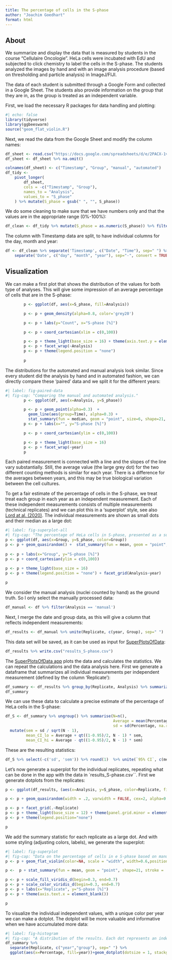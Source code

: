 ```yaml
---
title: The percentage of cells in the S-phase
author: "Joachim Goedhart"
format: html
---
```


## About

We summarize and display the data that is measured by students in the course "Cellulaire Oncologie". HeLa cells were incubated with EdU and subjected to click chemistry to label the cells in the S-phase. The students analyzed the images by hand and with an image analysis procedure (based on thresholding and particle analysis) in ImageJ/FIJI.

The data of each student is submitted through a Google Form and collected in a Google Sheet. The students also provide information on the group that they are in, as the group is treated as an independent variable.

First, we load the necessary R packages for data handling and plotting:

```r
#| echo: false
library(tidyverse)
library(ggbeeswarm)
source("geom_flat_violin.R")
```

Next, we read the data from the Google Sheet and modify the column names:

```r
df_sheet <- read.csv("https://docs.google.com/spreadsheets/d/e/2PACX-1vQztaYnSPoe_meMwCIOxBZ7QsWgF-C3ChVM7YqWsHjkGvd51-vB442lOCC_zusWkLw-kaEJJf1bLYz6/pub?output=csv", na.strings = "")
df_sheet <- df_sheet %>% na.omit()

colnames(df_sheet) <- c("Timestamp", "Group", "manual", "automated")
df_tidy <-
    pivot_longer(
        df_sheet,
        cols = -c("Timestamp", "Group"),
        names_to = "Analysis",
        values_to = "S_phase"
    ) %>% mutate(S_phase = gsub(" ", "", S_phase))
```

We do some cleaning to make sure that we have numbers only and that the values are in the appropriate range (0%-100%):

```r
df_clean <- df_tidy %>% mutate(S_phase = as.numeric(S_phase)) %>% filter(S_phase>0 & S_phase<100)
```

The column with Timestamp data are split, to have individual columns for the day, month and year:

```r
df <- df_clean %>% separate('Timestamp', c("Date", "Time"), sep=" ") %>%
    separate('Date', c("day", "month", "year"), sep="-", convert = TRUE)
```

## Visualization

We can make a first plot that shows the distribution of the values for both type of analyses. This will give some impression of an average percentage of cells that are in the S-phase:

```r

        p <- ggplot(df, aes(x=S_phase, fill=Analysis))

        p <- p + geom_density(alpha=0.8, color='grey20')

        p <- p + labs(y="Count", x="S-phase [%]")

        p <- p + coord_cartesian(xlim = c(0,100))

        p <- p + theme_light(base_size = 16) + theme(axis.text.y = element_blank())
        p <- p + facet_wrap(~Analysis)
        p <- p + theme(legend.position = "none")
        
        p

```

The distributions for the automated and manual analysis look similar. Since every student did the analysis by hand and in automated fashion, we can directly compare these 'paired' data and we split it for the different years:

```r
#| label: fig-paired-data
#| fig-cap: "Comparing the manual and automated analysis."
        p <- ggplot(df, aes(x=Analysis, y=S_phase))

        p <- p + geom_point(alpha=0.3)  +
          geom_line(aes(group=Time), alpha=0.3) +
          stat_summary(fun = median, geom = "point", size=6, shape=21, fill="grey", alpha=0.9)
        p <- p + labs(x="", y="S-phase [%]")

        p <- p + coord_cartesian(ylim = c(0,100))

        p <- p + theme_light(base_size = 16) 
        p <- p + facet_wrap(~year)
        p

```

Each paired measurement is connected with a line and the slopes of the line vary substantially. Still, the average value (the large grey dot) for the two different counting methods is similar for each year. There is a difference for the averages between years, and this may be true biological variation between the cell cultures.

To get a fair estimate of the percentage of cells in the S-phase, we treat treat each group in each year as an independent measurement. Each of these independent measurements consists of multiple measurements (technical replicates) and we can plot this in a 'superplot' style, see also [Lord at al. (2020)](
https://doi.org/10.1083/jcb.202001064). The individual measurements are shown as small dots and their median as a large dot:

```r
#| label: fig-superplot-all
#| fig-cap: "The percentage of HeLa cells in S-phase, presented as a superplot"
p <- ggplot(df, aes(x=Group, y=S_phase, color=Group))
p <- p + geom_quasirandom() +  stat_summary(fun = mean, geom = "point", size=6, color="black", alpha=0.5)
        
p <- p + labs(x="Group", y="S-phase [%]")
p <- p + coord_cartesian(ylim = c(0,100))
        
p <- p + theme_light(base_size = 16)
p <- p + theme(legend.position = "none") + facet_grid(Analysis~year)

p

```

We consider the manual analysis (nuclei counted by hand) as the ground truth. So I only select the manually processed data:

```r
df_manual <- df %>% filter(Analysis == 'manual')
```

Next, I merge the date and group data, as this will give a column that reflects independent measurements:

```r
df_results <- df_manual %>% unite(Replicate, c(year, Group), sep=" ")
```

This data set will be saved, as it can be used as input for [SuperPlotsOfData](https://doi.org/10.1091/mbc.E20-09-0583):

```r
df_results %>% write.csv("results_S-phase.csv")
```

The [SuperPlotsOfData app](https://huygens.science.uva.nl/SuperPlotsOfData/) plots the data and calculates the statistics. We can repeat the calculations and the data analysis here. First we generate a dataframe that summarizes all individual measurements per independent measurement (defined by the column 'Replicate'): 

```r
df_summary <- df_results %>% group_by(Replicate, Analysis) %>% summarize(n=n(), Percentage=mean(S_phase))
df_summary
```

We can use these data to calculate a precise estimate of the percentage of HeLa cells in the S-phase:

```r

df_S <- df_summary %>% ungroup() %>% summarise(N=n(),
                                               Average = mean(Percentage),
                                               sd = sd(Percentage, na.rm = TRUE)) %>%
  mutate(sem = sd / sqrt(N - 1),
         mean_CI_lo = Average + qt((1-0.95)/2, N - 1) * sem,
         mean_CI_hi = Average - qt((1-0.95)/2, N - 1) * sem)
```

These are the resulting statistics:

```r

df_S %>% select(-c('sd', 'sem')) %>% round(1)  %>% unite(`95% CI`, c(mean_CI_lo, mean_CI_hi), sep=" - ")

```

Let's now generate a superplot for the individual replicates, repeating what can be done in the app with the data in `results_S-phase.csv``. First we generate dotplots from the replicates:

```r
p <- ggplot(df_results, (aes(x=Analysis, y=S_phase, color=Replicate, fill=Replicate)))

p <- p + geom_quasirandom(width = .2, varwidth = FALSE, cex=2, alpha=0.8, groupOnX=TRUE)

p <- p + facet_grid(.~Replicate)
p <- p + theme_light(base_size = 12) + theme(panel.grid.minor = element_blank())
p <- p + theme(legend.position="none")

p
```
We add the summary statistic for each replicate as a large dot. And with some styling (adjusting colors, labels), we generate the superplot:

```r
#| label: fig-superplot
#| fig-cap: "Data on the percentage of cells in e S-phase based on manual analysis. Each group & year defines an independent observations and is shown as dotplot and the distribution. The larger dot reflects the median value."
p <- p + geom_flat_violin(color=NA, scale = "width", width=0.6,position = position_nudge(x = .25, y = 0), trim=FALSE, alpha = 0.8)

p <-  p + stat_summary(fun = mean, geom = "point", shape=21, stroke = .3, size=4, color="black", alpha=1)

p <- p + scale_fill_viridis_d(begin=0.3, end=0.7)
p <- p + scale_color_viridis_d(begin=0.3, end=0.7) 
p <- p + labs(x="Replicate", y="S-phase [%]")
p <- p + theme(axis.text.x = element_blank())

p

```


To visualize the individual independent values, with a unique color per year we can make a dotplot. The dotplot will be more valuable and informative when we have accumulated more data:

```r
#| label: fig-histogram
#| fig-cap: "A distribution of the results. Each dot represents an independent observation, based on the average of a group. The dots are color-coded according to the different years."
df_summary %>% 
  separate(Replicate, c("year","group"), sep=" ") %>%
  ggplot(aes(x=Percentage, fill=year))+geom_dotplot(dotsize = 1, stackgroups = TRUE, binwidth = 1, method = "histodot")+xlim(20,50)
```




